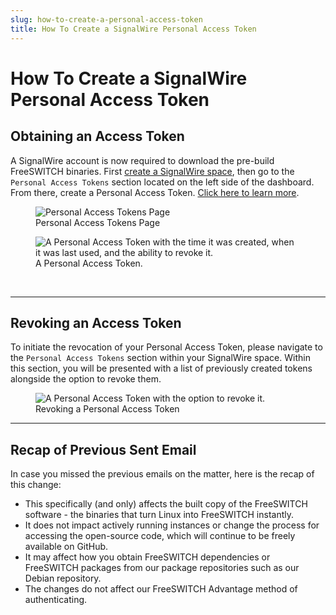 ```yaml
---
slug: how-to-create-a-personal-access-token
title: How To Create a SignalWire Personal Access Token
---
```


# How To Create a SignalWire Personal Access Token 


## Obtaining an Access Token


A SignalWire account is now required to download the pre-build FreeSWITCH binaries. First [create a SignalWire space](https://developer.signalwire.com/guides/signing-up-for-a-space),
then go to the `Personal Access Tokens` section located on the left side of the dashboard. From there, create a Personal Access Token. [Click here to learn more](https://freeswitch.org/confluence/display/FREESWITCH/Debian).

<figure>
    <img
        className="img-800"
        src={require("./personal_access_tokens_page.webp").default}
        alt="Personal Access Tokens Page"
    />
    <figcaption>Personal Access Tokens Page</figcaption>
</figure>

<figure>
    <img
        className="img-800"
        src={require("./created_token.webp").default}
        alt="A Personal Access Token with the time it was created, when it was last used, and the ability to revoke it."
    />
    <figcaption>A Personal Access Token.</figcaption>
</figure>

<br />

---

## Revoking an Access Token

To initiate the revocation of your Personal Access Token, please navigate to the `Personal Access Tokens` section within your
SignalWire space. Within this section, you will be presented with a list of previously created tokens alongside the option to revoke them.


<figure>
    <img
        className="img-800"
        src={require("./revoke_token.webp").default}
        alt="A Personal Access Token with the option to revoke it."
    />
    <figcaption>Revoking a Personal Access Token</figcaption>
</figure>

---

## Recap of Previous Sent Email

In case you missed the previous emails on the matter, here is the recap of this change:

- This specifically (and only) affects the built copy of the FreeSWITCH software - the binaries that turn Linux into FreeSWITCH instantly.
- It does not impact actively running instances or change the process for accessing the open-source code, which will continue to be freely available on GitHub.
- It may affect how you obtain FreeSWITCH dependencies or FreeSWITCH packages from our package repositories such as our Debian repository.
- The changes do not affect our FreeSWITCH Advantage method of authenticating.



